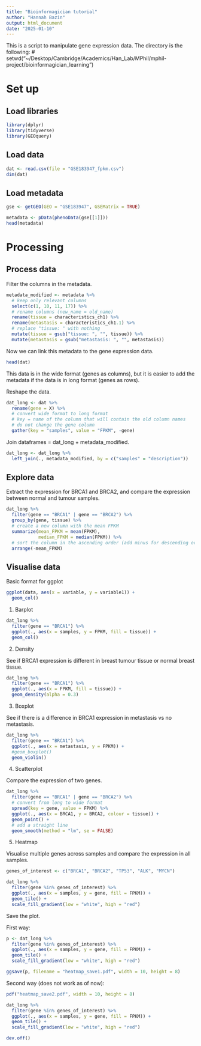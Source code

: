```yaml
---
title: "Bioinformagician tutorial"
author: "Hannah Bazin"
output: html_document
date: "2025-01-10"
---
```


This is a script to manipulate gene expression data. The directory is the following:
# setwd("~/Desktop/Cambridge/Academics/Han_Lab/MPhil/mphil-project/bioinformagician_learning")

# Set up

## Load libraries

```r
library(dplyr)
library(tidyverse)
library(GEOquery)
```

## Load data

```r
dat <- read.csv(file = "GSE183947_fpkm.csv")
dim(dat)
```

## Load metadata

```r
gse <- getGEO(GEO = "GSE183947", GSEMatrix = TRUE)
```

```r
metadata <- pData(phenoData(gse[[1]]))
head(metadata)
```
# Processing

## Process data

Filter the columns in the metadata.

```r
metadata_modified <- metadata %>% 
  # keep only relevant columns
  select(c(1, 10, 11, 17)) %>% 
  # rename columns (new_name = old_name)
  rename(tissue = characteristics_ch1) %>% 
  rename(metastasis = characteristics_ch1.1) %>% 
  # replace "tissue: " with nothing
  mutate(tissue = gsub("tissue: ", "", tissue)) %>% 
  mutate(metastasis = gsub("metastasis: ", "", metastasis))
```

Now we can link this metadata to the gene expression data.

```r
head(dat)
```

This data is in the wide format (genes as columns), but it is easier to add the metadata if the data is in long format (genes as rows).

Reshape the data.

```r
dat_long <- dat %>% 
  rename(gene = X) %>% 
  # convert wide format to long format
  # key = name of the column that will contain the old column names
  # do not change the gene column
  gather(key = "samples", value = "FPKM", -gene)
```

Join dataframes = dat_long + metadata_modified.

```r
dat_long <- dat_long %>% 
  left_join(., metadata_modified, by = c("samples" = "description"))
```

## Explore data

Extract the expression for BRCA1 and BRCA2, and compare the expression between normal and tumour samples.

```r
dat_long %>% 
  filter(gene == "BRCA1" | gene == "BRCA2") %>% 
  group_by(gene, tissue) %>% 
  # create a new column with the mean FPKM
  summarize(mean_FPKM = mean(FPKM),
            median_FPKM = median(FPKM)) %>% 
  # sort the column in the ascending order (add minus for descending order: -mean_FPKM)
  arrange(-mean_FPKM)
```

## Visualise data

Basic format for ggplot

```r
ggplot(data, aes(x = variable, y = variable1)) +
  geom_col()
```

1. Barplot

```r
dat_long %>% 
  filter(gene == "BRCA1") %>% 
  ggplot(., aes(x = samples, y = FPKM, fill = tissue)) +
  geom_col()
```

2. Density

See if BRCA1 expression is different in breast tumour tissue or normal breast tissue.

```r
dat_long %>% 
  filter(gene == "BRCA1") %>% 
  ggplot(., aes(x = FPKM, fill = tissue)) +
  geom_density(alpha = 0.3)
```

3. Boxplot

See if there is a difference in BRCA1 expression in metastasis vs no metastasis.

```r
dat_long %>% 
  filter(gene == "BRCA1") %>% 
  ggplot(., aes(x = metastasis, y = FPKM)) +
  #geom_boxplot()
  geom_violin()
```

4. Scatterplot

Compare the expression of two genes.


```r
dat_long %>% 
  filter(gene == "BRCA1" | gene == "BRCA2") %>%
  # convert from long to wide format
  spread(key = gene, value = FPKM) %>% 
  ggplot(., aes(x = BRCA1, y = BRCA2, colour = tissue)) +
  geom_point() +
  # add a straight line
  geom_smooth(method = "lm", se = FALSE)
```

5. Heatmap

Visualise multiple genes across samples and compare the expression in all samples.

```r
genes_of_interest <- c("BRCA1", "BRCA2", "TP53", "ALK", "MYCN")

dat_long %>% 
  filter(gene %in% genes_of_interest) %>% 
  ggplot(., aes(x = samples, y = gene, fill = FPKM)) +
  geom_tile() +
  scale_fill_gradient(low = "white", high = "red")
```

Save the plot.

First way:

```r
p <- dat_long %>% 
  filter(gene %in% genes_of_interest) %>% 
  ggplot(., aes(x = samples, y = gene, fill = FPKM)) +
  geom_tile() +
  scale_fill_gradient(low = "white", high = "red")

ggsave(p, filename = "heatmap_save1.pdf", width = 10, height = 8)
```

Second way (does not work as of now):

```r
pdf("heatmap_save2.pdf", width = 10, height = 8)

dat_long %>% 
  filter(gene %in% genes_of_interest) %>% 
  ggplot(., aes(x = samples, y = gene, fill = FPKM)) +
  geom_tile() +
  scale_fill_gradient(low = "white", high = "red")

dev.off()
```










